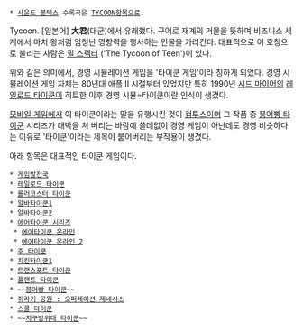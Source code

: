  * [[사운드 볼텍스]] 수록곡은 [[TYCOON]]항목으로.
Tycoon. 
[일본어] '''大君'''(대군)에서 유래했다.
구어로 재계의 거물을 뜻하며 비즈니스 세계에서 마치 왕처럼 엄청난 영향력을 행사하는 인물을 가리킨다. 대표적으로 이 호칭으로 불리는 사람은 [[필 스펙터]] ('The Tycoon of Teen')이 있다.

위와 같은 의미에서, 경영 시뮬레이션 게임을 '타이쿤 게임'이라 칭하게 되었다.
경영 시뮬레이션 게임 자체는 80년대 애플 II 시절부터 있었지만 특히 1990년 [[시드 마이어]]의 [[레일로드 타이쿤]]이 히트한 이후 경영 시뮬=타이쿤이란 인식이 생겼다.

[[모바일 게임]]에서 이 타이쿤이라는 말을 유행시킨 것이 [[컴투스]]이며 그 작품 중 [[붕어빵 타이쿤]] 시리즈가 대박을 쳐 버리는 바람에 쓸데없이 경영 게임이 아닌데도 경영 비슷하다는 이유로 '타이쿤'이라는 제목이 붙어버리는 부작용이 생겼다.

아래 항목은 대표적인 타이쿤 게임이다.

 * [[게임발전국]]
 * [[레일로드 타이쿤]]
 * [[롤러코스터 타이쿤]]
 * [[알바타이쿤1]]
 * [[알바타이쿤2]]
 * [[에어타이쿤 시리즈]]
  * [[에어타이쿤 온라인]]
  * [[에어타이쿤 온라인 2]]
 * [[주 타이쿤]]
 * [[치킨타이쿤1]]
 * [[트랜스포트 타이쿤]]
 * [[플랜트 타이쿤]]
 * ~~[[붕어빵 타이쿤]]~~
 * [[쥐라기 공원 : 오퍼레이션 제네시스]]
 * [[스쿨 타이쿤]]
 * ~~[[엑스컴|지구방위대 타이쿤]]~~
